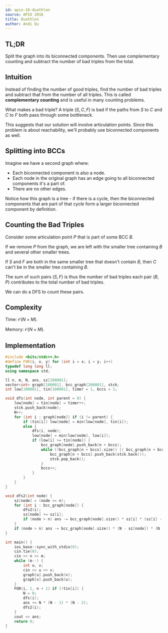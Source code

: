 ```yaml
---
id: apio-18-duathlon
source: APIO 2018
title: Duathlon
author: Andi Qu
---
```


## TL;DR

Split the graph into its biconnected components. Then use complementary counting and subtract the number of bad triples from the total.

## Intuition

Instead of finding the number of good triples, find the number of bad triples and subtract that from the number of all triples. This is called **complementary counting** and is useful in many counting problems.

What makes a bad triple? A triple $(S, C, F)$ is bad if the paths from $S$ to $C$ and $C$ to $F$ both pass through some bottleneck.

This suggests that our solution will involve articulation points. Since this problem is about reachability, we'll probably use biconnected components as well.

## Splitting into BCCs

Imagine we have a second graph where:

- Each biconnected component is also a node.
- Each node in the original graph has an edge going to all biconnected components it's a part of.
- There are no other edges.

Notice how this graph is a tree - if there is a cycle, then the biconnected components that are part of that cycle form a larger biconnected component by definition.

## Counting the Bad Triples

Consider some articulation point $P$ that is part of some BCC $B$.

If we remove $P$ from the graph, we are left with the smaller tree containing $B$ and several other smaller trees.

If $S$ and $F$ are both in the same smaller tree that doesn't contain $B$, then $C$ can't be in the smaller tree containing $B$.

The sum of such pairs $(S, F)$ is thus the number of bad triples each pair $(B, P)$ contributes to the total number of bad triples.

We can do a DFS to count these pairs.

## Complexity

Time: $\mathcal{O}(N + M)$.

Memory: $\mathcal{O}(N + M)$.

## Implementation
```cpp
#include <bits/stdc++.h>
#define FOR(i, x, y) for (int i = x; i < y; i++)
typedef long long ll;
using namespace std;

ll n, m, N, ans, sz[200001];
vector<int> graph[100001], bcc_graph[200001], stck;
int low[100001], tin[100001], timer = 1, bccs = 1;

void dfs(int node, int parent = 0) {
	low[node] = tin[node] = timer++;
	stck.push_back(node);
	N++;
	for (int i : graph[node]) if (i != parent) {
		if (tin[i]) low[node] = min(low[node], tin[i]);
		else {
			dfs(i, node);
			low[node] = min(low[node], low[i]);
			if (low[i] >= tin[node]) {
				bcc_graph[node].push_back(n + bccs);
				while (!bcc_graph[n + bccs].size() || bcc_graph[n + bccs].back() != i) {
					bcc_graph[n + bccs].push_back(stck.back());
					stck.pop_back();
				}
				bccs++;
			}
		}
	}
}

void dfs2(int node) {
	sz[node] = (node <= n);
	for (int i : bcc_graph[node]) {
		dfs2(i);
		sz[node] += sz[i];
		if (node > n) ans -= bcc_graph[node].size() * sz[i] * (sz[i] - 1);
	}
	if (node > n) ans -= bcc_graph[node].size() * (N - sz[node]) * (N - sz[node] - 1);
}

int main() {
	ios_base::sync_with_stdio(0);
	cin.tie(0);
	cin >> n >> m;
	while (m--) {
		int u, v;
		cin >> u >> v;
		graph[u].push_back(v);
		graph[v].push_back(u);
	}
	FOR(i, 1, n + 1) if (!tin[i]) {
		N = 0;
		dfs(i);
		ans += N * (N - 1) * (N - 2);
		dfs2(i);
	}
	cout << ans;
	return 0;
}
```
